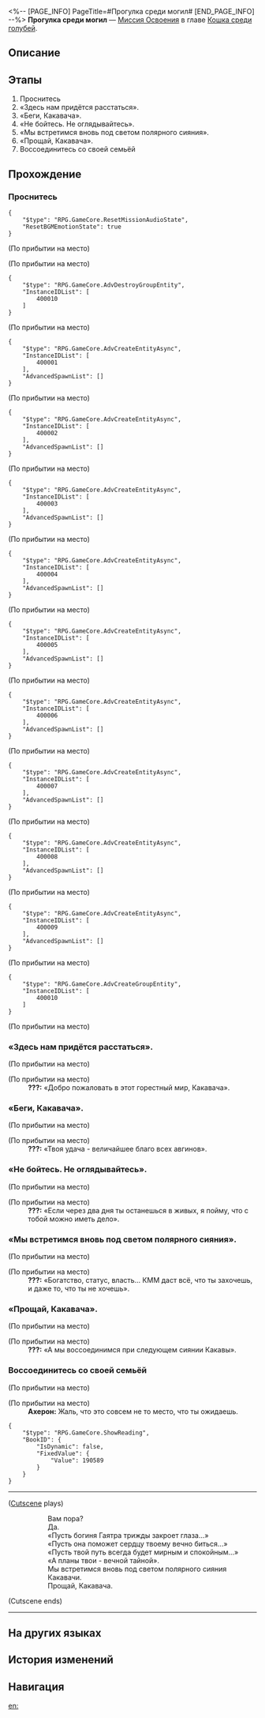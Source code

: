 <%-- [PAGE_INFO]
PageTitle=#Прогулка среди могил#
[END_PAGE_INFO] --%>
{{Дополнить|Диалоги.}}
{{Миссия Инфобокс
|id              = 1031901
|Название        = 
|Изображение     = Миссия Прогулка среди могил.png
|Тип             = Миссия Освоения
|Событие         = 
|Глава           = Кошка среди голубей
|Условия         = Завершена [[Миссия Освоения]] «[[Прогулка среди могил]]»
|Персонажи       = Ахерон; Первопроходец
|СтартЛокация    = [[Пенакония]] — [[Горизонт бытия]]
|Мир             = Пенакония
|Предыдущая      = 
|Следующая       = 
|Награды         = Опыт Освоения*900; Звёздный нефрит*110; Путеводитель путешественника*16; Вдали от огня*1 { text = Вдали от огня }; Какавача (Аватар)*1 { text = Какавача }; Citizen Hanunu*1 { text = Citizen Hanunu }; Кредиты*200 000
}}
'''Прогулка среди могил''' — [[Миссия Освоения]] в главе [[Кошка среди голубей]].

==Описание==
{{Описание|<!--официальное описание из Перекрёстка судеб-->}}

==Этапы==
# Проснитесь
# «Здесь нам придётся расстаться».
# «Беги, Какавача».
# «Не бойтесь. Не оглядывайтесь».
# «Мы встретимся вновь под светом полярного сияния».
# «Прощай, Какавача».
# Воссоединитесь со своей семьёй

==Прохождение==
{{Дополнить}}

===Проснитесь===
{{Описание миссии|тип=Миссия Освоения|локация=Горизонт бытия|Вы достигли конца.<br />Попрощайтесь с ████. Хотя бы постарайтесь...<br />Умрите без сожалений.}}
{{Диалог Начало}}
:{{tx}}
<pre>{
	"$type": "RPG.GameCore.ResetMissionAudioState",
	"ResetBGMEmotionState": true
}</pre>
;(По прибытии на место)

;(По прибытии на место)
<pre>{
	"$type": "RPG.GameCore.AdvDestroyGroupEntity",
	"InstanceIDList": [
		400010
	]
}</pre>

;(По прибытии на место)
<pre>{
	"$type": "RPG.GameCore.AdvCreateEntityAsync",
	"InstanceIDList": [
		400001
	],
	"AdvancedSpawnList": []
}</pre>

;(По прибытии на место)
<pre>{
	"$type": "RPG.GameCore.AdvCreateEntityAsync",
	"InstanceIDList": [
		400002
	],
	"AdvancedSpawnList": []
}</pre>

;(По прибытии на место)
<pre>{
	"$type": "RPG.GameCore.AdvCreateEntityAsync",
	"InstanceIDList": [
		400003
	],
	"AdvancedSpawnList": []
}</pre>

;(По прибытии на место)
<pre>{
	"$type": "RPG.GameCore.AdvCreateEntityAsync",
	"InstanceIDList": [
		400004
	],
	"AdvancedSpawnList": []
}</pre>

;(По прибытии на место)
<pre>{
	"$type": "RPG.GameCore.AdvCreateEntityAsync",
	"InstanceIDList": [
		400005
	],
	"AdvancedSpawnList": []
}</pre>

;(По прибытии на место)
<pre>{
	"$type": "RPG.GameCore.AdvCreateEntityAsync",
	"InstanceIDList": [
		400006
	],
	"AdvancedSpawnList": []
}</pre>

;(По прибытии на место)
<pre>{
	"$type": "RPG.GameCore.AdvCreateEntityAsync",
	"InstanceIDList": [
		400007
	],
	"AdvancedSpawnList": []
}</pre>

;(По прибытии на место)
<pre>{
	"$type": "RPG.GameCore.AdvCreateEntityAsync",
	"InstanceIDList": [
		400008
	],
	"AdvancedSpawnList": []
}</pre>

;(По прибытии на место)
<pre>{
	"$type": "RPG.GameCore.AdvCreateEntityAsync",
	"InstanceIDList": [
		400009
	],
	"AdvancedSpawnList": []
}</pre>

;(По прибытии на место)
<pre>{
	"$type": "RPG.GameCore.AdvCreateGroupEntity",
	"InstanceIDList": [
		400010
	]
}</pre>
;(По прибытии на место)
{{Диалог Конец}}

===«Здесь нам придётся расстаться».===
{{Диалог Начало}}
;(По прибытии на место)

;(По прибытии на место)
:'''???:''' «Добро пожаловать в этот горестный мир, Какавача».
{{Диалог Конец}}

===«Беги, Какавача».===
{{Диалог Начало}}
;(По прибытии на место)

;(По прибытии на место)
:'''???:''' «Твоя удача - величайшее благо всех авгинов».
{{Диалог Конец}}

===«Не бойтесь. Не оглядывайтесь».===
{{Диалог Начало}}
;(По прибытии на место)

;(По прибытии на место)
:'''???:''' «Если через два дня ты останешься в живых, я пойму, что с тобой можно иметь дело».
{{Диалог Конец}}

===«Мы встретимся вновь под светом полярного сияния».===
{{Диалог Начало}}
;(По прибытии на место)

;(По прибытии на место)
:'''???:''' «Богатство, статус, власть... КММ даст всё, что ты захочешь, и даже то, что ты не хочешь».
{{Диалог Конец}}

===«Прощай, Какавача».===
{{Диалог Начало}}
;(По прибытии на место)

;(По прибытии на место)
:'''???:''' «А мы воссоединимся при следующем сиянии Какавы».
{{Диалог Конец}}

===Воссоединитесь со своей семьёй===
{{Описание миссии|тип=Миссия Освоения|локация=Горизонт бытия|Прощай, Какавача.}}
{{Диалог Начало}}
;(По прибытии на место)

;(По прибытии на место)
:'''Ахерон:''' Жаль, что это совсем не то место, что ты ожидаешь.
:<!--5-second delay-->
:{{tx}}
:{{tx}}
<pre>{
	"$type": "RPG.GameCore.ShowReading",
	"BookID": {
		"IsDynamic": false,
		"FixedValue": {
			"Value": 190589
		}
	}
}</pre>
:{{tx}}
----
;([[#Gallery|Cutscene]] plays)
::Вам пора?
::Да.
::«Пусть богиня Гаятра трижды закроет глаза...»
::«Пусть она поможет сердцу твоему вечно биться...»
::«Пусть твой путь всегда будет мирным и спокойным...»
::«А планы твои - вечной тайной».
::Мы встретимся вновь под светом полярного сияния Какавачи.
::Прощай, Какавача.
;(Cutscene ends)
----
:{{tx}}
{{Диалог Конец}}

==На других языках==
{{На других языках
|en   = A Walk Among the Tombstones
|zhs  = 行过死荫之地
|zht  = 行過死蔭之地
|ja   = 墓場を往く死の影
|ko   = 무덤으로 향하다
|es   = Un paseo por el reino de la muerte
|fr   = Promenade parmi les morts
|ru   = Прогулка среди могил
|th   = ฝ่าดินแดนแห่งความตาย
|vi   = Đi Qua Vùng Đất Chết
|de   = Grabspaziergang
|id   = Melintasi Tanah Kematian
|pt   = Um Passeio Entre as Lápides
}}

==История изменений==
{{История изменений|3.5}}

==Навигация==
{{Миссия Освоения Навбокс|Глава }}

[[en:]]

